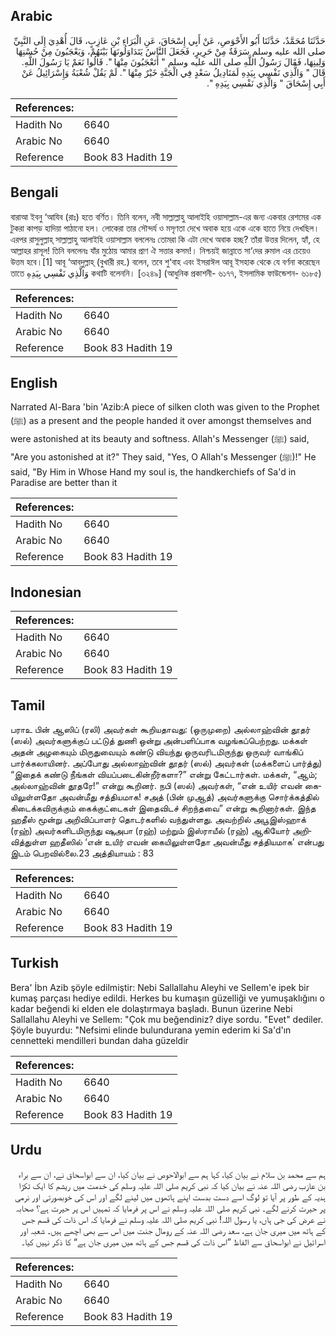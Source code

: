## Arabic


<div dir="rtl" lang="ar" style={{fontSize:'larger',backgroundColor:'#f8f9fa',padding:20}}>
حَدَّثَنَا مُحَمَّدٌ، حَدَّثَنَا أَبُو الأَحْوَصِ، عَنْ أَبِي إِسْحَاقَ، عَنِ الْبَرَاءِ بْنِ عَازِبٍ، قَالَ أُهْدِيَ إِلَى النَّبِيِّ صلى الله عليه وسلم سَرَقَةٌ مِنْ حَرِيرٍ، فَجَعَلَ النَّاسُ يَتَدَاوَلُونَهَا بَيْنَهُمْ، وَيَعْجَبُونَ مِنْ حُسْنِهَا وَلِينِهَا، فَقَالَ رَسُولُ اللَّهِ صلى الله عليه وسلم ‏"‏ أَتَعْجَبُونَ مِنْهَا ‏"‏‏.‏ قَالُوا نَعَمْ يَا رَسُولَ اللَّهِ‏.‏ قَالَ ‏"‏ وَالَّذِي نَفْسِي بِيَدِهِ لَمَنَادِيلُ سَعْدٍ فِي الْجَنَّةِ خَيْرٌ مِنْهَا ‏"‏‏.‏ لَمْ يَقُلْ شُعْبَةُ وَإِسْرَائِيلُ عَنْ أَبِي إِسْحَاقَ ‏"‏ وَالَّذِي نَفْسِي بِيَدِهِ ‏"‏‏.‏
</div>
<div style={{backgroundColor:'#f8f9fa',padding:20, marginBottom: 10}}><table> <thead> <tr> <th>References:</th> <th></th> </tr> </thead> <tbody><tr><td>Hadith No</td><td>6640</td></tr><tr><td>Arabic No</td><td>6640</td></tr><tr><td>Reference</td><td>Book 83 Hadith 19</td></tr></tbody></table></div>

## Bengali


<div dir="ltr" lang="bn" style={{fontSize:'larger',backgroundColor:'#f8f9fa',padding:20}}>
বারাআ ইবনু ‘আযিব (রাঃ) হতে বর্ণিত। তিনি বলেন, নবী সাল্লাল্লাহু আলাইহি ওয়াসাল্লাম-এর জন্য একবার রেশমের এক টুকরা কাপড় হাদিয়া পাঠানো হল। লোকেরা তার সৌন্দর্য ও মসৃণতা দেখে অবাক হয়ে একে একে হাতে নিয়ে দেখছিল। এরপর রাসুলুল্লাহ্ সাল্লাল্লাহু আলাইহি ওয়াসাল্লাম বললেনঃ তোমরা কি এটা দেখে অবাক হচ্ছ? তাঁরা উত্তর দিলেন, হ্যাঁ, হে আল্লাহর রাসূল! তিনি বললেনঃ যাঁর মুঠোয় আমার প্রাণ ঐ সত্তার কসম!। নিশ্চয়ই জান্নাতে সা‘দের রুমাল এর চেয়েও উত্তম হবে।[1] আবূ ‘আবদুল্লাহ্ (বুখারী রহ.) বলেন, তবে শু‘বাহ এবং ইসরাঈল আবূ ইসহাক থেকে যে বর্ণনা করেছেন তাতে وَالَّذِي نَفْسِي بِيَدِهِ কথাটি বলেননি। [৩২৪৯] (আধুনিক প্রকাশনী- ৬১৭৭, ইসলামিক ফাউন্ডেশন- ৬১৮৫)
</div>
<div style={{backgroundColor:'#f8f9fa',padding:20, marginBottom: 10}}><table> <thead> <tr> <th>References:</th> <th></th> </tr> </thead> <tbody><tr><td>Hadith No</td><td>6640</td></tr><tr><td>Arabic No</td><td>6640</td></tr><tr><td>Reference</td><td>Book 83 Hadith 19</td></tr></tbody></table></div>

## English


<div dir="ltr" lang="en" style={{fontSize:'larger',backgroundColor:'#f8f9fa',padding:20}}>
Narrated Al-Bara 'bin 'Azib:A piece of silken cloth was given to the Prophet (ﷺ) as a present and the people handed it over amongst themselves and were astonished at its beauty and softness. Allah's Messenger (ﷺ) said, "Are you astonished at it?" They said, "Yes, O Allah's Messenger (ﷺ)!" He said, "By Him in Whose Hand my soul is, the handkerchiefs of Sa'd in Paradise are better than it
</div>
<div style={{backgroundColor:'#f8f9fa',padding:20, marginBottom: 10}}><table> <thead> <tr> <th>References:</th> <th></th> </tr> </thead> <tbody><tr><td>Hadith No</td><td>6640</td></tr><tr><td>Arabic No</td><td>6640</td></tr><tr><td>Reference</td><td>Book 83 Hadith 19</td></tr></tbody></table></div>

## Indonesian


<div dir="ltr" lang="id" style={{fontSize:'larger',backgroundColor:'#f8f9fa',padding:20}}>

</div>
<div style={{backgroundColor:'#f8f9fa',padding:20, marginBottom: 10}}><table> <thead> <tr> <th>References:</th> <th></th> </tr> </thead> <tbody><tr><td>Hadith No</td><td>6640</td></tr><tr><td>Arabic No</td><td>6640</td></tr><tr><td>Reference</td><td>Book 83 Hadith 19</td></tr></tbody></table></div>

## Tamil


<div dir="ltr" lang="ta" style={{fontSize:'larger',backgroundColor:'#f8f9fa',padding:20}}>
பராஉ பின் ஆஸிப் (ரலி) அவர்கள் கூறியதாவது: (ஒருமுறை) அல்லாஹ்வின் தூதர் (ஸல்) அவர்களுக்குப் பட்டுத் துணி ஒன்று அன்பளிப்பாக வழங்கப்பெற்றது. மக்கள் அதன் அழகையும் மிருதுவையும் கண்டு வியந்து ஒருவரிடமிருந்து ஒருவர் வாங்கிப் பார்க்கலாயினர். அப்போது அல்லாஹ்வின் தூதர் (ஸல்) அவர்கள் (மக்களைப் பார்த்து) “இதைக் கண்டு நீங்கள் வியப்படைகின்றீர்களா?” என்று கேட்டார்கள். மக்கள், “ஆம்; அல்லாஹ்வின் தூதரே!” என்று கூறினர். நபி (ஸல்) அவர்கள், “என் உயிர் எவன் கையிலுள்ளதோ அவன்மீது சத்தியமாக! சஅத் (பின் முஆத்) அவர்களுக்கு சொர்க்கத்தில் கிடைக்கவிருக்கும் கைக்குட்டைகள் இதைவிடச் சிறந்தவை” என்று கூறினார்கள். இந்த ஹதீஸ் மூன்று அறிவிப்பாளர் தொடர்களில் வந்துள்ளது. அவற்றில் அபூஇஸ்ஹாக் (ரஹ்) அவர்களிடமிருந்து ஷுஅபா (ரஹ்) மற்றும் இஸ்ராயீல் (ரஹ்) ஆகியோர் அறிவித்துள்ள ஹதீஸில் ‘என் உயிர் எவன் கையிலுள்ளதோ அவன்மீது சத்தியமாக’ என்பது இடம் பெறவில்லை.23 அத்தியாயம் : 83
</div>
<div style={{backgroundColor:'#f8f9fa',padding:20, marginBottom: 10}}><table> <thead> <tr> <th>References:</th> <th></th> </tr> </thead> <tbody><tr><td>Hadith No</td><td>6640</td></tr><tr><td>Arabic No</td><td>6640</td></tr><tr><td>Reference</td><td>Book 83 Hadith 19</td></tr></tbody></table></div>

## Turkish


<div dir="ltr" lang="tr" style={{fontSize:'larger',backgroundColor:'#f8f9fa',padding:20}}>
Bera' İbn Azib şöyle edilmiştir: Nebi Sallallahu Aleyhi ve Sellem'e ipek bir kumaş parçası hediye edildi. Herkes bu kumaşın güzelliği ve yumuşaklığını o kadar beğendi ki elden ele dolaştırmaya başladı. Bunun üzerine Nebi Sallallahu Aleyhi ve Sellem: "Çok mu beğendiniz? diye sordu. "Evet" dediler. Şöyle buyurdu: "Nefsimi elinde bulundurana yemin ederim ki Sa'd'ın cennetteki mendilleri bundan daha güzeldir
</div>
<div style={{backgroundColor:'#f8f9fa',padding:20, marginBottom: 10}}><table> <thead> <tr> <th>References:</th> <th></th> </tr> </thead> <tbody><tr><td>Hadith No</td><td>6640</td></tr><tr><td>Arabic No</td><td>6640</td></tr><tr><td>Reference</td><td>Book 83 Hadith 19</td></tr></tbody></table></div>

## Urdu


<div dir="rtl" lang="ur" style={{fontSize:'larger',backgroundColor:'#f8f9fa',padding:20}}>
ہم سے محمد بن سلام نے بیان کیا، کہا ہم سے ابوالاحوص نے بیان کیا، ان سے ابواسحاق نے، ان سے براء بن عازب رضی اللہ عنہ نے بیان کیا کہ نبی کریم صلی اللہ علیہ وسلم کی خدمت میں ریشم کا ایک ٹکڑا ہدیہ کے طور پر آیا تو لوگ اسے دست بدست اپنے ہاتھوں میں لینے لگے اور اس کی خوبصورتی اور نرمی پر حیرت کرنے لگے۔ نبی کریم صلی اللہ علیہ وسلم نے اس پر فرمایا کہ تمہیں اس پر حیرت ہے؟ صحابہ نے عرض کی جی ہاں، یا رسول اللہ! نبی کریم صلی اللہ علیہ وسلم نے فرمایا کہ اس ذات کی قسم جس کے ہاتھ میں میری جان ہے، سعد رضی اللہ عنہ کے رومال جنت میں اس سے بھی اچھے ہیں۔ شعبہ اور اسرائیل نے ابواسحاق سے الفاظ ”اس ذات کی قسم جس کے ہاتھ میں میری جان ہے“ کا ذکر نہیں کیا۔
</div>
<div style={{backgroundColor:'#f8f9fa',padding:20, marginBottom: 10}}><table> <thead> <tr> <th>References:</th> <th></th> </tr> </thead> <tbody><tr><td>Hadith No</td><td>6640</td></tr><tr><td>Arabic No</td><td>6640</td></tr><tr><td>Reference</td><td>Book 83 Hadith 19</td></tr></tbody></table></div>